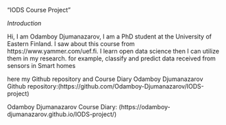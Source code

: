 
"IODS Course Project"

*Introduction*
  
Hi, I am Odamboy Djumanazarov, I am a PhD student at the  University of Eastern Finland. I saw about this course from https://www.yammer.com/uef.fi. I learn open data science then I can utilize them in my research. for example, classify and predict  data received from sensors in Smart homes

here my Github repository and Course Diary
Odamboy Djumanazarov Github repository:(https://github.com/Odamboy-Djumanazarov/IODS-project)  

Odamboy Djumanazarov Course Diary: 
(https://odamboy-djumanazarov.github.io/IODS-project/)  



